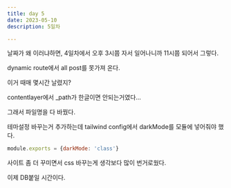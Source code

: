 ```yaml
---
title: day 5
date: 2023-05-10
description: 5일차

---
```


날짜가 왜 이러냐하면, 4일차에서 오후 3시쯤 자서 일어나니까 11시쯤 되어서 그렇다.

dynamic route에서 all post를 못가져 온다.

이거 때매 몇시간 날렸지?

contentlayer에서 _path가 한글이면 안되는거였다...

그래서 파일명을 다 바꿨다.

테마설정 바꾸는거 추가하는데 tailwind config에서 darkMode를 모듈에 넣어줘야 했다.

```js
module.exports = {darkMode: 'class'}
```

사이트 좀 더 꾸미면서 css 바꾸는게 생각보다 많이 번거로웠다.

이제 DB붙일 시간이다.
